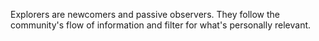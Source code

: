 
Explorers are newcomers and passive observers. They follow
the community's flow of information and filter for what's personally relevant.

